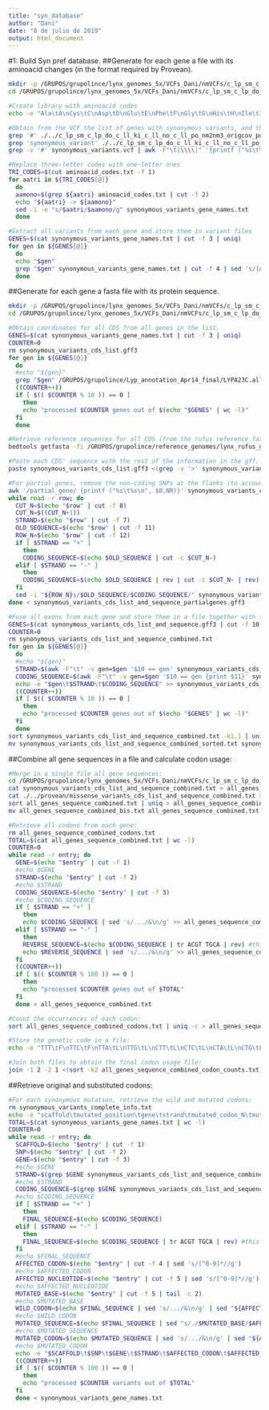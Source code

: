 ```yaml
---
title: "syn_database"
author: "Dani"
date: "8 de julio de 2019"
output: html_document
---
```


#1: Build Syn pref database.
##Generate for each gene a file with its aminoacid changes (in the format required by Provean).
```bash

mkdir -p /GRUPOS/grupolince/lynx_genomes_5x/VCFs_Dani/nmVCFs/c_lp_sm_c_lp_do_c_ll_ki_c_ll_no_c_ll_po_nm2nm3_origcov/annotation/syn_pref
cd /GRUPOS/grupolince/lynx_genomes_5x/VCFs_Dani/nmVCFs/c_lp_sm_c_lp_do_c_ll_ki_c_ll_no_c_ll_po_nm2nm3_origcov/annotation/syn_pref

#Create library with aminoacid codes
echo -e "Ala\tA\nCys\tC\nAsp\tD\nGlu\tE\nPhe\tF\nGly\tG\nHis\tH\nIle\tI\nLys\tK\nLeu\tL\nMet\tM\nAsn\tN\nPro\tP\nGln\tQ\nArg\tR\nSer\tS\nThr\tT\nVal\tV\nTrp\tW\nTyr\tY" > aminoacid_codes.txt

#Obtain from the VCF the list of genes with synonymous variants, and their aminoacid changes
grep '#' ./../c_lp_sm_c_lp_do_c_ll_ki_c_ll_no_c_ll_po_nm2nm3_origcov_polarized_filtered5_SNP.lr_ann.vcf > synonymous_variants.vcf
grep 'synonymous_variant' ./../c_lp_sm_c_lp_do_c_ll_ki_c_ll_no_c_ll_po_nm2nm3_origcov_polarized_filtered5_SNP.lr_ann.vcf >> synonymous_variants.vcf
grep -v '#' synonymous_variants.vcf | awk -F"\t|\\\\|" '{printf ("%s\t%s\t%s\t%s\t%s\n", $1,$2,$11,$18,$17)}' | awk -F"\t" '{OFS = FS} { gsub(/p\./,"", $4); gsub(/c\./,"", $5); print }' > synonymous_variants_gene_names.txt

#Replace three-letter codes with one-letter ones
TRI_CODES=$(cut aminoacid_codes.txt -f 1)
for aatri in ${TRI_CODES[@]}
  do
  aamono=$(grep ${aatri} aminoacid_codes.txt | cut -f 2)
  echo "${aatri} -> ${aamono}"
  sed -i -e "s/$aatri/$aamono/g" synonymous_variants_gene_names.txt
  done

#Extract all variants from each gene and store them in variant files
GENES=$(cat synonymous_variants_gene_names.txt | cut -f 3 | uniq)
for gen in ${GENES[@]}
  do
  echo "$gen"
  grep "$gen" synonymous_variants_gene_names.txt | cut -f 4 | sed 's/[A-Za-z]*//g' > genes_variants/"$gen".var
  done

```

##Generate for each gene a fasta file with its protein sequence.
```bash

mkdir -p /GRUPOS/grupolince/lynx_genomes_5x/VCFs_Dani/nmVCFs/c_lp_sm_c_lp_do_c_ll_ki_c_ll_no_c_ll_po_nm2nm3_origcov/annotation/syn_pref
cd /GRUPOS/grupolince/lynx_genomes_5x/VCFs_Dani/nmVCFs/c_lp_sm_c_lp_do_c_ll_ki_c_ll_no_c_ll_po_nm2nm3_origcov/annotation/syn_pref

#Obtain coordinates for all CDS from all genes in the list.
GENES=$(cat synonymous_variants_gene_names.txt | cut -f 3 | uniq)
COUNTER=0
rm synonymous_variants_cds_list.gff3
for gen in ${GENES[@]}
  do
  #echo "${gen}"
  grep "$gen" /GRUPOS/grupolince/Lyp_annotation_Apr14_final/LYPA23C.all.fix.nr.gff3 | awk -v gene_name=$gen '$3 == "CDS" {printf ("%s\t%s\n", $0,gene_name)}' >> synonymous_variants_cds_list.gff3
  ((COUNTER++))
  if [ $(( $COUNTER % 10 )) == 0 ]
    then
    echo "processed $COUNTER genes out of $(echo "$GENES" | wc -l)"
  fi
  done

#Retrieve reference sequences for all CDS (from the rufus reference fasta to account for polarisation).
bedtools getfasta -fi /GRUPOS/grupolince/reference_genomes/lynx_rufus_genome/c_lr_zz_0001_recal1.fa -bed synonymous_variants_cds_list.gff3 -fo synonymous_variants_cds_sequence.fa

#Paste each CDS' sequence with the rest of the information in the gff.
paste synonymous_variants_cds_list.gff3 <(grep -v '>' synonymous_variants_cds_sequence.fa) > synonymous_variants_cds_list_and_sequence.gff3

#For partial genes, remove the non-coding SNPs at the flanks (to account for the reading frame). Complete genes will always start with reading frame = 0 so those are already correct, but many partial genes have different reading frames.
awk '/partial_gene/ {printf ("%s\t%s\n", $0,NR)}' synonymous_variants_cds_list_and_sequence.gff3 > synonymous_variants_cds_list_and_sequence_partialgenes.gff3
while read -r row; do
  CUT_N=$(echo "$row" | cut -f 8)
  CUT_N=$((CUT_N+1))
  STRAND=$(echo "$row" | cut -f 7)
  OLD_SEQUENCE=$(echo "$row" | cut -f 11)
  ROW_N=$(echo "$row" | cut -f 12)
  if [ $STRAND == "+" ]
    then
    CODING_SEQUENCE=$(echo $OLD_SEQUENCE | cut -c $CUT_N-)
  elif [ $STRAND == "-" ]
    then
    CODING_SEQUENCE=$(echo $OLD_SEQUENCE | rev | cut -c $CUT_N- | rev)
  fi
  sed -i "${ROW_N}s/$OLD_SEQUENCE/$CODING_SEQUENCE/" synonymous_variants_cds_list_and_sequence.gff3
done < synonymous_variants_cds_list_and_sequence_partialgenes.gff3  

#Fuse all exons from each gene and store them in a file together with the gene name and the strand information.
GENES=$(cat synonymous_variants_cds_list_and_sequence.gff3 | cut -f 10 | uniq)
COUNTER=0
rm synonymous_variants_cds_list_and_sequence_combined.txt
for gen in ${GENES[@]}
  do
  #echo "${gen}"
  STRAND=$(awk -F"\t" -v gen=$gen '$10 == gen' synonymous_variants_cds_list_and_sequence.gff3 | shuf -n1 | cut -f 7)
  CODING_SEQUENCE=$(awk -F"\t" -v gen=$gen '$10 == gen {print $11}' synonymous_variants_cds_list_and_sequence.gff3 | tr -d '\n')
  echo -e "$gen\t$STRAND\t$CODING_SEQUENCE" >> synonymous_variants_cds_list_and_sequence_combined.txt
  ((COUNTER++))
  if [ $(( $COUNTER % 10 )) == 0 ]
    then
    echo "processed $COUNTER genes out of $(echo "$GENES" | wc -l)"
  fi
  done
sort synonymous_variants_cds_list_and_sequence_combined.txt -k1,1 | uniq > synonymous_variants_cds_list_and_sequence_combined_sorted.txt
mv synonymous_variants_cds_list_and_sequence_combined_sorted.txt synonymous_variants_cds_list_and_sequence_combined.txt

```

##Combine all gene sequences in a file and calculate codon usage:
```bash

#Merge in a single file all gene sequences:
cd /GRUPOS/grupolince/lynx_genomes_5x/VCFs_Dani/nmVCFs/c_lp_sm_c_lp_do_c_ll_ki_c_ll_no_c_ll_po_nm2nm3_origcov/annotation/syn_pref
cat synonymous_variants_cds_list_and_sequence_combined.txt > all_genes_sequence_combined.txt
cat ./../provean/missense_variants_cds_list_and_sequence_combined.txt >> all_genes_sequence_combined.txt
sort all_genes_sequence_combined.txt | uniq > all_genes_sequence_combined_bis.txt
mv all_genes_sequence_combined_bis.txt all_genes_sequence_combined.txt

#Retrieve all codons from each gene:
rm all_genes_sequence_combined_codons.txt
TOTAL=$(cat all_genes_sequence_combined.txt | wc -l)
COUNTER=0
while read -r entry; do
  GENE=$(echo "$entry" | cut -f 1)
  #echo $GENE
  STRAND=$(echo "$entry" | cut -f 2)
  #echo $STRAND
  CODING_SEQUENCE=$(echo "$entry" | cut -f 3)
  #echo $CODING_SEQUENCE
  if [ $STRAND == "+" ]
    then
    echo $CODING_SEQUENCE | sed 's/.../&\n/g' >> all_genes_sequence_combined_codons.txt
  elif [ $STRAND == "-" ]
    then
    REVERSE_SEQUENCE=$(echo $CODING_SEQUENCE | tr ACGT TGCA | rev) #this code obtains the reverse complementary sequence
    echo $REVERSE_SEQUENCE | sed 's/.../&\n/g' >> all_genes_sequence_combined_codons.txt
  fi
  ((COUNTER++))
  if [ $(( $COUNTER % 100 )) == 0 ]
    then
    echo "processed $COUNTER genes out of $TOTAL"
  fi
  done < all_genes_sequence_combined.txt

#Count the occurrences of each codon:
sort all_genes_sequence_combined_codons.txt | uniq -c > all_genes_sequence_combined_codon_counts.txt

#Store the genetic code in a file:
echo -e "TTT\tF\nTTC\tF\nTTA\tL\nTTG\tL\nCTT\tL\nCTC\tL\nCTA\tL\nCTG\tL\nATT\tI\nATC\tI\nATA\tI\nATG\tM\nGTT\tV\nGTC\tV\nGTA\tV\nGTG\tV\nTCT\tS\nTCC\tS\nTCA\tS\nTCG\tS\nCCT\tP\nCCC\tP\nCCA\tP\nCCG\tP\nACT\tT\nACC\tT\nACA\tT\nACG\tT\nGCT\tA\nGCC\tA\nGCA\tA\nGCG\tA\nTAT\tY\nTAC\tY\nTAA\t-\nTAG\t-\nCAT\tH\nCAC\tH\nCAA\tQ\nCAG\tQ\nAAT\tN\nAAC\tN\nAAA\tK\nAAG\tK\nGAT\tD\nGAC\tD\nGAA\tE\nGAG\tE\nTGT\tC\nTGC\tC\nTGA\t-\nTGG\tW\nCGT\tR\nCGC\tR\nCGA\tR\nCGG\tR\nAGT\tS\nAGC\tS\nAGA\tR\nAGG\tR\nGGT\tG\nGGC\tG\nGGA\tG\nGGG\tG\t" > genetic_code.txt

#Join both files to obtain the final codon usage file:
join -1 2 -2 1 <(sort -k2 all_genes_sequence_combined_codon_counts.txt) <(sort genetic_code.txt) | sort -k3,3 -k2,2nr | awk '{printf ("%s\t%s\t%s\n", $1, $3, $2)}' > codon_usage.txt


```

##Retrieve original and substituted codons:
```bash

#For each synonymous mutation, retrieve the wild and mutated codons:
rm synonymous_variants_complete_info.txt
echo -e "scaffold\tmutated_position\tgene\tstrand\tmutated_codon_N\tmutated_nucleotide_N\twild_codon\tmutated_codon\tmutated_base\twild_sequence" > synonymous_variants_complete_info.txt
TOTAL=$(cat synonymous_variants_gene_names.txt | wc -l)
COUNTER=0
while read -r entry; do
  SCAFFOLD=$(echo "$entry" | cut -f 1)
  SNP=$(echo "$entry" | cut -f 2)
  GENE=$(echo "$entry" | cut -f 3)
  #echo $GENE
  STRAND=$(grep $GENE synonymous_variants_cds_list_and_sequence_combined.txt | cut -f 2)
  #echo $STRAND
  CODING_SEQUENCE=$(grep $GENE synonymous_variants_cds_list_and_sequence_combined.txt | cut -f 3)
  #echo $CODING_SEQUENCE  
  if [ $STRAND == "+" ]
    then
    FINAL_SEQUENCE=$(echo $CODING_SEQUENCE)
  elif [ $STRAND == "-" ]
    then
    FINAL_SEQUENCE=$(echo $CODING_SEQUENCE | tr ACGT TGCA | rev) #this code obtains the reverse complementary sequence
  fi
  #echo $FINAL_SEQUENCE
  AFFECTED_CODON=$(echo "$entry" | cut -f 4 | sed 's/[^0-9]*//g')
  #echo $AFFECTED_CODON
  AFFECTED_NUCLEOTIDE=$(echo "$entry" | cut -f 5 | sed 's/[^0-9]*//g')
  #echo $AFFECTED_NUCLEOTIDE
  MUTATED_BASE=$(echo "$entry" | cut -f 5 | tail -c 2)
  #echo $MUTATED_BASE
  WILD_CODON=$(echo $FINAL_SEQUENCE | sed 's/.../&\n/g' | sed "${AFFECTED_CODON}q;d")
  #echo $WILD_CODON
  MUTATED_SEQUENCE=$(echo $FINAL_SEQUENCE | sed "s/./$MUTATED_BASE/$AFFECTED_NUCLEOTIDE")
  #echo $MUTATED_SEQUENCE
  MUTATED_CODON=$(echo $MUTATED_SEQUENCE | sed 's/.../&\n/g' | sed "${AFFECTED_CODON}q;d")
  #echo $MUTATED_CODON
  echo -e "$SCAFFOLD\t$SNP\t$GENE\t$STRAND\t$AFFECTED_CODON\t$AFFECTED_NUCLEOTIDE\t$WILD_CODON\t$MUTATED_CODON\t$MUTATED_BASE\t$FINAL_SEQUENCE" >> synonymous_variants_complete_info.txt
  ((COUNTER++))
  if [ $(( $COUNTER % 100 )) == 0 ]
    then
    echo "processed $COUNTER variants out of $TOTAL"
  fi
  done < synonymous_variants_gene_names.txt

```

